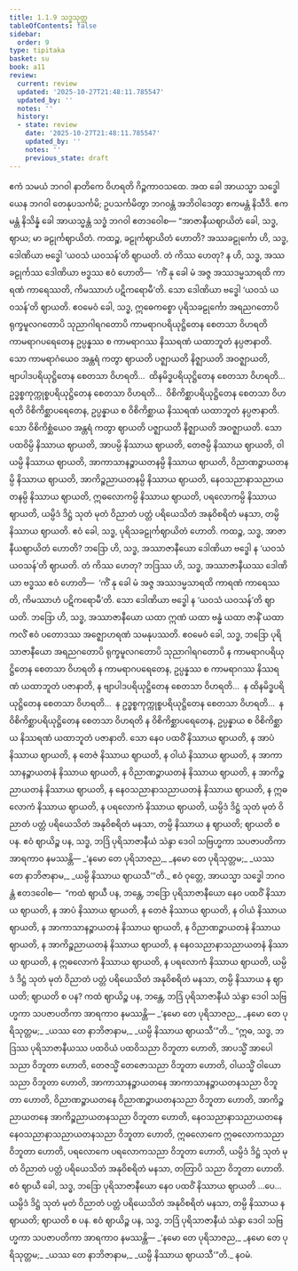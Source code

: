 ```yaml
---
title: 1.1.9 သဒ္ဓသုတ္တ
tableOfContents: false
sidebar:
  order: 9
type: tipitaka
basket: su
book: a11
review:
  current: review
  updated: '2025-10-27T21:48:11.785547'
  updated_by: ''
  notes: ''
  history:
  - state: review
    date: '2025-10-27T21:48:11.785547'
    updated_by: ''
    notes: ''
    previous_state: draft
---
```



<ReviewStatus review={frontmatter.review} showDetails={true} />

<HypothesisAnnotation frontmatter={frontmatter} />

<DynamicBreadcrumb />

<Division number="9" book="a11" e="ch" v="17" p="526">

<Paragraph number="64" book="a11">
ဧကံ သမယံ ဘဂဝါ နာတိကေ ဝိဟရတိ ဂိဉ္ဇကာဝသထေ. အထ ခေါ အာယသ္မာ သဒ္ဓေါ ယေန ဘဂဝါ တေနုပသင်္ကမိ; ဥပသင်္ကမိတွာ ဘဂဝန္တံ အဘိဝါဒေတွာ ဧကမန္တံ နိသီဒိ. ဧကမန္တံ နိသိန္နံ ခေါ အာယသ္မန္တံ သဒ္ဓံ ဘဂဝါ ဧတဒဝေါစ—
</Paragraph>

<Paragraph number="65" book="a11">
“အာဇာနီယဈာယိတံ ခေါ, သဒ္ဓ, ဈာယ; မာ ခဠုင်္ကဈာယိတံ. ကထဉ္စ, ခဠုင်္ကဈာယိတံ ဟောတိ? အဿခဠုင်္ကော ဟိ, သဒ္ဓ, ဒေါဏိယာ ဗဒ္ဓေါ ‘ယဝသံ ယဝသန်’တိ ဈာယတိ. တံ ကိဿ ဟေတု? န ဟိ, သဒ္ဓ, အဿခဠုင်္ကဿ ဒေါဏိယာ ဗဒ္ဓဿ ဧဝံ ဟောတိ—  ‘ကိံ နု ခေါ မံ အဇ္ဇ အဿဒမ္မသာရထိ ကာရဏံ ကာရေဿတိ, ကိမဿာဟံ ပဋိကရောမီ’တိ. သော ဒေါဏိယာ ဗဒ္ဓေါ ‘ယဝသံ ယဝသန်’တိ ဈာယတိ. ဧဝမေဝံ ခေါ, သဒ္ဓ, ဣဓေကစ္စော ပုရိသခဠုင်္ကော အရညဂတောပိ ရုက္ခမူလဂတောပိ သုညာဂါရဂတောပိ ကာမရာဂပရိယုဋ္ဌိတေန စေတသာ ဝိဟရတိ ကာမရာဂပရေတေန ဥပ္ပန္နဿ စ ကာမရာဂဿ နိဿရဏံ ယထာဘူတံ နပ္ပဇာနာတိ. သော ကာမရာဂံယေဝ အန္တရံ ကတွာ ဈာယတိ ပဇ္ဈာယတိ နိဇ္ဈာယတိ အဝဇ္ဈာယတိ, ဗျာပါဒပရိယုဋ္ဌိတေန စေတသာ ဝိဟရတိ…  ထိနမိဒ္ဓပရိယုဋ္ဌိတေန စေတသာ ဝိဟရတိ…  ဥဒ္ဓစ္စကုက္ကုစ္စပရိယုဋ္ဌိတေန စေတသာ ဝိဟရတိ…  ဝိစိကိစ္ဆာပရိယုဋ္ဌိတေန စေတသာ ဝိဟရတိ ဝိစိကိစ္ဆာပရေတေန, ဥပ္ပန္နာယ စ ဝိစိကိစ္ဆာယ နိဿရဏံ ယထာဘူတံ နပ္ပဇာနာတိ. သော ဝိစိကိစ္ဆံယေဝ အန္တရံ ကတွာ ဈာယတိ ပဇ္ဈာယတိ နိဇ္ဈာယတိ အဝဇ္ဈာယတိ. သော ပထဝိမ္ပိ နိဿာယ ဈာယတိ, အာပမ္ပိ နိဿာယ ဈာယတိ, တေဇမ္ပိ နိဿာယ ဈာယတိ, ဝါယမ္ပိ နိဿာယ ဈာယတိ, အာကာသာနဉ္စာယတနမ္ပိ နိဿာယ ဈာယတိ, ဝိညာဏဉ္စာယတနမ္ပိ နိဿာယ ဈာယတိ, အာကိဉ္စညာယတနမ္ပိ နိဿာယ ဈာယတိ, နေဝသညာနာသညာယတနမ္ပိ နိဿာယ ဈာယတိ, ဣဓလောကမ္ပိ နိဿာယ ဈာယတိ, ပရလောကမ္ပိ နိဿာယ ဈာယတိ, ယမ္ပိဒံ ဒိဋ္ဌံ သုတံ မုတံ ဝိညာတံ ပတ္တံ ပရိယေသိတံ အနုဝိစရိတံ မနသာ, တမ္ပိ နိဿာယ ဈာယတိ. ဧဝံ ခေါ, သဒ္ဓ, ပုရိသခဠုင်္ကဈာယိတံ ဟောတိ.
</Paragraph>

<Paragraph number="66" book="a11">
ကထဉ္စ, သဒ္ဓ, အာဇာနီယဈာယိတံ ဟောတိ? ဘဒြော ဟိ, သဒ္ဓ, အဿာဇာနီယော ဒေါဏိယာ ဗဒ္ဓေါ န ‘ယဝသံ ယဝသန်’တိ ဈာယတိ. တံ ကိဿ ဟေတု? ဘဒြဿ ဟိ, သဒ္ဓ, အဿာဇာနီယဿ ဒေါဏိယာ ဗဒ္ဓဿ ဧဝံ ဟောတိ—  ‘ကိံ နု ခေါ မံ အဇ္ဇ အဿဒမ္မသာရထိ ကာရဏံ ကာရေဿတိ, ကိမဿာဟံ ပဋိကရောမီ’တိ. သော ဒေါဏိယာ ဗဒ္ဓေါ န ‘ယဝသံ ယဝသန်’တိ ဈာယတိ. ဘဒြော ဟိ, သဒ္ဓ, အဿာဇာနီယော ယထာ ဣဏံ ယထာ ဗန္ဓံ ယထာ ဇာနိံ ယထာ ကလိံ ဧဝံ ပတောဒဿ အဇ္ဈောဟရဏံ သမနုပဿတိ. ဧဝမေဝံ ခေါ, သဒ္ဓ, ဘဒြော ပုရိသာဇာနီယော အရညဂတောပိ ရုက္ခမူလဂတောပိ သုညာဂါရဂတောပိ န ကာမရာဂပရိယုဋ္ဌိတေန စေတသာ ဝိဟရတိ န ကာမရာဂပရေတေန, ဥပ္ပန္နဿ စ ကာမရာဂဿ နိဿရဏံ ယထာဘူတံ ပဇာနာတိ, န ဗျာပါဒပရိယုဋ္ဌိတေန စေတသာ ဝိဟရတိ…  န ထိနမိဒ္ဓပရိယုဋ္ဌိတေန စေတသာ ဝိဟရတိ…  န ဥဒ္ဓစ္စကုက္ကုစ္စပရိယုဋ္ဌိတေန စေတသာ ဝိဟရတိ…  န ဝိစိကိစ္ဆာပရိယုဋ္ဌိတေန စေတသာ ဝိဟရတိ န ဝိစိကိစ္ဆာပရေတေန, ဥပ္ပန္နာယ စ ဝိစိကိစ္ဆာယ နိဿရဏံ ယထာဘူတံ ပဇာနာတိ. သော နေဝ ပထဝိံ နိဿာယ ဈာယတိ, န အာပံ နိဿာယ ဈာယတိ, န တေဇံ နိဿာယ ဈာယတိ, န ဝါယံ နိဿာယ ဈာယတိ, န အာကာသာနဉ္စာယတနံ နိဿာယ ဈာယတိ, န ဝိညာဏဉ္စာယတနံ နိဿာယ ဈာယတိ, န အာကိဉ္စညာယတနံ နိဿာယ ဈာယတိ, န နေဝသညာနာသညာယတနံ နိဿာယ ဈာယတိ, န ဣဓလောကံ နိဿာယ ဈာယတိ, န ပရလောကံ နိဿာယ ဈာယတိ, ယမ္ပိဒံ ဒိဋ္ဌံ သုတံ မုတံ ဝိညာတံ ပတ္တံ ပရိယေသိတံ အနုဝိစရိတံ မနသာ, တမ္ပိ နိဿာယ န ဈာယတိ; ဈာယတိ စ ပန. ဧဝံ ဈာယိဉ္စ ပန, သဒ္ဓ, ဘဒြံ ပုရိသာဇာနီယံ သဲန္ဒာ ဒေဝါ သဗြဟ္မကာ သပဇာပတိကာ အာရကာဝ နမဿန္တိ—
</Paragraph>

<Paragraph number="67" type="verses" book="a11">
_‘နမော တေ ပုရိသာဇည,_  
_နမော တေ ပုရိသုတ္တမ;_  
_ယဿ တေ နာဘိဇာနာမ,_  
_ယမ္ပိ နိဿာယ ဈာယသီ’”တိ._  

</Paragraph>

<Paragraph number="68" book="a11">
ဧဝံ ဝုတ္တေ, အာယသ္မာ သဒ္ဓေါ ဘဂဝန္တံ ဧတဒဝေါစ—  “ကထံ ဈာယီ ပန, ဘန္တေ, ဘဒြော ပုရိသာဇာနီယော နေဝ ပထဝိံ နိဿာယ ဈာယတိ, န အာပံ နိဿာယ ဈာယတိ, န တေဇံ နိဿာယ ဈာယတိ, န ဝါယံ နိဿာယ ဈာယတိ, န အာကာသာနဉ္စာယတနံ နိဿာယ ဈာယတိ, န ဝိညာဏဉ္စာယတနံ နိဿာယ ဈာယတိ, န အာကိဉ္စညာယတနံ နိဿာယ ဈာယတိ, န နေဝသညာနာသညာယတနံ နိဿာယ ဈာယတိ, န ဣဓလောကံ နိဿာယ ဈာယတိ, န ပရလောကံ နိဿာယ ဈာယတိ, ယမ္ပိဒံ ဒိဋ္ဌံ သုတံ မုတံ ဝိညာတံ ပတ္တံ ပရိယေသိတံ အနုဝိစရိတံ မနသာ, တမ္ပိ နိဿာယ န ဈာယတိ; ဈာယတိ စ ပန? ကထံ ဈာယိဉ္စ ပန, ဘန္တေ, ဘဒြံ ပုရိသာဇာနီယံ သဲန္ဒာ ဒေဝါ သဗြဟ္မကာ သပဇာပတိကာ အာရကာဝ နမဿန္တိ—
</Paragraph>

<Paragraph number="69" type="verses" book="a11">
_‘နမော တေ ပုရိသာဇည,_  
_နမော တေ ပုရိသုတ္တမ;_  
_ယဿ တေ နာဘိဇာနာမ,_  
_ယမ္ပိ နိဿာယ ဈာယသီ’”တိ._  

</Paragraph>

<Paragraph number="70" book="a11">
“ဣဓ, သဒ္ဓ, ဘဒြဿ ပုရိသာဇာနီယဿ ပထဝိယံ ပထဝိသညာ ဝိဘူတာ ဟောတိ, အာပသ္မိံ အာပေါသညာ ဝိဘူတာ ဟောတိ, တေဇသ္မိံ တေဇောသညာ ဝိဘူတာ ဟောတိ, ဝါယသ္မိံ ဝါယောသညာ ဝိဘူတာ ဟောတိ, အာကာသာနဉ္စာယတနေ အာကာသာနဉ္စာယတနသညာ ဝိဘူတာ ဟောတိ, ဝိညာဏဉ္စာယတနေ ဝိညာဏဉ္စာယတနသညာ ဝိဘူတာ ဟောတိ, အာကိဉ္စညာယတနေ အာကိဉ္စညာယတနသညာ ဝိဘူတာ ဟောတိ, နေဝသညာနာသညာယတနေ နေဝသညာနာသညာယတနသညာ ဝိဘူတာ ဟောတိ, ဣဓလောကေ ဣဓလောကသညာ ဝိဘူတာ ဟောတိ, ပရလောကေ ပရလောကသညာ ဝိဘူတာ ဟောတိ, ယမ္ပိဒံ ဒိဋ္ဌံ သုတံ မုတံ ဝိညာတံ ပတ္တံ ပရိယေသိတံ အနုဝိစရိတံ မနသာ, တတြာပိ သညာ ဝိဘူတာ ဟောတိ. ဧဝံ ဈာယီ ခေါ, သဒ္ဓ, ဘဒြော ပုရိသာဇာနီယော နေဝ ပထဝိံ နိဿာယ ဈာယတိ …ပေ…  ယမ္ပိဒံ ဒိဋ္ဌံ သုတံ မုတံ ဝိညာတံ ပတ္တံ ပရိယေသိတံ အနုဝိစရိတံ မနသာ, တမ္ပိ နိဿာယ န ဈာယတိ; ဈာယတိ စ ပန. ဧဝံ ဈာယိဉ္စ ပန, သဒ္ဓ, ဘဒြံ ပုရိသာဇာနီယံ သဲန္ဒာ ဒေဝါ သဗြဟ္မကာ သပဇာပတိကာ အာရကာဝ နမဿန္တိ—
</Paragraph>

<Paragraph number="71" type="verses" book="a11">
_‘နမော တေ ပုရိသာဇည,_  
_နမော တေ ပုရိသုတ္တမ;_  
_ယဿ တေ နာဘိဇာနာမ,_  
_ယမ္ပိ နိဿာယ ဈာယသီ’”တိ._  


</Paragraph>
</Division>

<Paragraph number="72" type="center" book="a11">
နဝမံ.
</Paragraph>